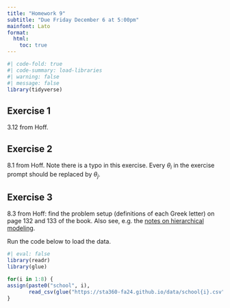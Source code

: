 ```yaml
---
title: "Homework 9"
subtitle: "Due Friday December 6 at 5:00pm"
mainfont: Lato
format: 
  html:
    toc: true
---
```


```r
#| code-fold: true
#| code-summary: load-libraries
#| warning: false
#| message: false
library(tidyverse)
```


## Exercise 1

3.12 from Hoff.


## Exercise 2

8.1 from Hoff. Note there is a typo in this exercise. Every $\theta_i$ in the exercise prompt should be replaced by $\theta_j$.


## Exercise 3

8.3 from Hoff: find the problem setup (definitions of each Greek letter) on page 132 and 133 of the book. Also see, e.g. the [notes on hierarchical modeling](https://sta360-fa24.github.io/notes/lec15-hierarchical-intro.html).

Run the code below to load the data.

```r
#| eval: false
library(readr)
library(glue)

for(i in 1:8) {
assign(paste0("school", i), 
       read_csv(glue("https://sta360-fa24.github.io/data/school{i}.csv")))
}
```


<!-- hierarchical modeling -->

<!--dynamical systems -->

<!-- stan -->

<!--
open ended q: breast cancer prediction
https://archive.ics.uci.edu/dataset/15/breast+cancer+wisconsin+original -->
